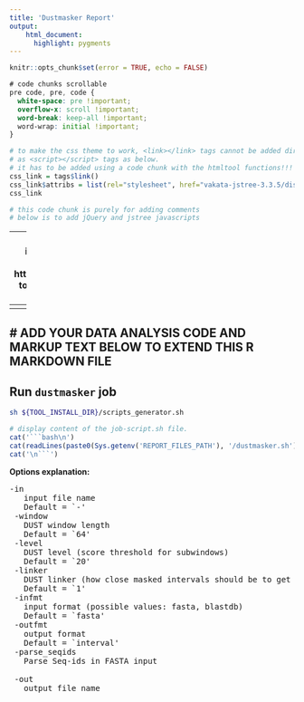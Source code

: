 ```yaml
---
title: 'Dustmasker Report'
output:
    html_document:
      highlight: pygments
---
```


```r
knitr::opts_chunk$set(error = TRUE, echo = FALSE)
```

```css
# code chunks scrollable
pre code, pre, code {
  white-space: pre !important;
  overflow-x: scroll !important;
  word-break: keep-all !important;
  word-wrap: initial !important;
}
```


```r
# to make the css theme to work, <link></link> tags cannot be added directly 
# as <script></script> tags as below.
# it has to be added using a code chunk with the htmltool functions!!!
css_link = tags$link()
css_link$attribs = list(rel="stylesheet", href="vakata-jstree-3.3.5/dist/themes/default/style.min.css")
css_link
```

```r
# this code chunk is purely for adding comments
# below is to add jQuery and jstree javascripts
```
<script src="https://code.jquery.com/jquery-3.3.1.min.js"></script>
<script src="vakata-jstree-3.3.5/dist/jstree.min.js"></script>

---
# javascript code below is to build the file tree interface
# see this for how to implement opening hyperlink: https://stackoverflow.com/questions/18611317/how-to-get-i-get-leaf-nodes-in-jstree-to-open-their-hyperlink-when-clicked-when
---
<script>
  $(function () {
    // create an instance when the DOM is ready
    $('#jstree').jstree().bind("select_node.jstree", function (e, data) {
     window.open( data.node.a_attr.href, data.node.a_attr.target )
    });
  });
</script>

---
# ADD YOUR DATA ANALYSIS CODE AND MARKUP TEXT BELOW TO EXTEND THIS R MARKDOWN FILE
---


## Run `dustmasker` job

```bash
sh ${TOOL_INSTALL_DIR}/scripts_generator.sh
```

```r
# display content of the job-script.sh file.
cat('```bash\n')
cat(readLines(paste0(Sys.getenv('REPORT_FILES_PATH'), '/dustmasker.sh')), sep = '\n')
cat('\n```')
```


**Options explanation:**

<pre>
-in <File_In>
   input file name
   Default = `-'
 -window <Integer>
   DUST window length
   Default = `64'
 -level <Integer>
   DUST level (score threshold for subwindows)
   Default = `20'
 -linker <Integer>
   DUST linker (how close masked intervals should be to get merged together).
   Default = `1'
 -infmt <String>
   input format (possible values: fasta, blastdb)
   Default = `fasta'
 -outfmt <String, `acclist', `fasta', `interval', `maskinfo_asn1_bin',
                  `maskinfo_asn1_text', `maskinfo_xml', `seqloc_asn1_bin',
                  `seqloc_asn1_text', `seqloc_xml'>
   output format
   Default = `interval'
 -parse_seqids
   Parse Seq-ids in FASTA input
   
 -out <File_Out>
   output file name
</pre>